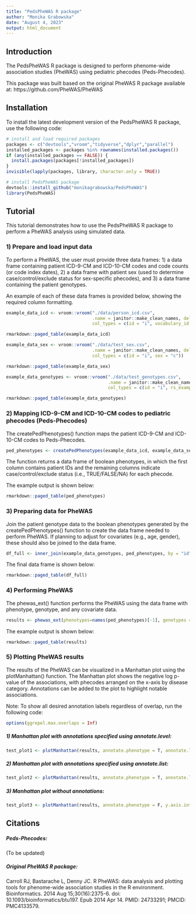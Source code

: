 ```yaml
---
title: "PedsPheWAS R package"
author: "Monika Grabowska"
date: "August 4, 2023"
output: html_document
---
```


## Introduction

The PedsPheWAS R package is designed to perform phenome-wide association studies (PheWAS) using pediatric phecodes (Peds-Phecodes).

This package was built based on the original PheWAS R package available at: https://github.com/PheWAS/PheWAS 
 
## Installation
To install the latest development version of the PedsPheWAS R package, use the following code:

```r
# install and load required packages 
packages <- c("devtools","vroom","tidyverse","dplyr","parallel")
installed_packages <- packages %in% rownames(installed.packages())
if (any(installed_packages == FALSE)) {
  install.packages(packages[!installed_packages])
}
invisible(lapply(packages, library, character.only = TRUE))
```

```r
# install PedsPheWAS package
devtools::install_github("monikagrabowska/PedsPheWAS")
library(PedsPheWAS)
```

## Tutorial 

This tutorial demonstrates how to use the PedsPheWAS R package to perform a PheWAS analysis using simulated data.

### 1) Prepare and load input data


To perform a PheWAS, the user must provide three data frames: 1) a data frame containing patient ICD-9-CM and ICD-10-CM codes and code counts (or code index dates), 2) a data frame with patient sex (used to determine case/control/exclude status for sex-specific phecodes), and 3) a data frame containing the patient genotypes. 

An example of each of these data frames is provided below, showing the required column formatting.  

```r
example_data_icd <- vroom::vroom("./data/person_icd.csv",
                                 .name = janitor::make_clean_names, delim = ",",
                                 col_types = c(id = "i", vocabulary_id = "c", code = "c", count = "i"))
```

```r
rmarkdown::paged_table(example_data_icd)
```

```r
example_data_sex <- vroom::vroom("./data/test_sex.csv",
                                 .name = janitor::make_clean_names, delim = ",",
                                 col_types = c(id = "i", sex = "c"))
```

```r
rmarkdown::paged_table(example_data_sex)
```

```r
example_data_genotypes <- vroom::vroom("./data/test_genotypes.csv",
                                       .name = janitor::make_clean_names, delim = ",",
                                       col_types = c(id = "i", rs_example = "i"))
```

```r
rmarkdown::paged_table(example_data_genotypes)
```

### 2) Mapping ICD-9-CM and ICD-10-CM codes to pediatric phecodes (Peds-Phecodes)

The createPedPhenotypes() function maps the patient ICD-9-CM and ICD-10-CM codes to Peds-Phecodes.

```r
ped_phenotypes <- createPedPhenotypes(example_data_icd, example_data_sex)
```

The function returns a data frame of boolean phenotypes, in which the first column contains patient IDs and the remaining columns indicate case/control/exclude status (i.e., TRUE/FALSE/NA) for each phecode. 

The example output is shown below: 

```r
rmarkdown::paged_table(ped_phenotypes)
```

### 3) Preparing data for PheWAS 

Join the patient genotype data to the boolean phenotypes generated by the createPedPhenotypes() function to create the data frame needed to perform PheWAS. If planning to adjust for covariates (e.g., age, gender), these should also be joined to the data frame.   

```r
df_full <- inner_join(example_data_genotypes, ped_phenotypes, by = "id")
```

The final data frame is shown below: 

```r
rmarkdown::paged_table(df_full)
```

### 4) Performing PheWAS 

The phewas_ext() function performs the PheWAS using the data frame with phenotype, genotype, and any covariate data. 

```r
results <- phewas_ext(phenotypes=names(ped_phenotypes)[-1], genotypes = colnames(example_data_genotypes)[2], df_full)
```

The example output is shown below:

```r
rmarkdown::paged_table(results)
```

### 5) Plotting PheWAS results

The results of the PheWAS can be visualized in a Manhattan plot using the plotManhattan() function. The Manhattan plot shows the negative log p-value of the associations, with phecodes arranged on the x-axis by disease category. Annotations can be added to the plot to highlight notable associations. 


Note: To show all desired annotation labels regardless of overlap, run the following code:
```r
options(ggrepel.max.overlaps = Inf)
```


##### 1) Manhattan plot with annotations specified using annotate.level:

```r
test_plot1 <- plotManhattan(results, annotate.phenotype = T, annotate.level = 0.005, y.axis.interval = 1)
```



##### 2) Manhattan plot with annotations specified using annotate.list: 

```r
test_plot2 <- plotManhattan(results, annotate.phenotype = T, annotate.list = c("622"), y.axis.interval = 1)
```



##### 3) Manhattan plot without annotations: 

```r
test_plot3 <- plotManhattan(results, annotate.phenotype = F, y.axis.interval = 1)
```


## Citations
##### Peds-Phecodes:
(To be updated)

##### Original PheWAS R package: 
Carroll RJ, Bastarache L, Denny JC. R PheWAS: data analysis and plotting tools for phenome-wide association studies in the R environment. Bioinformatics. 2014 Aug 15;30(16):2375-6. doi: 10.1093/bioinformatics/btu197. Epub 2014 Apr 14. PMID: 24733291; PMCID: PMC4133579.
